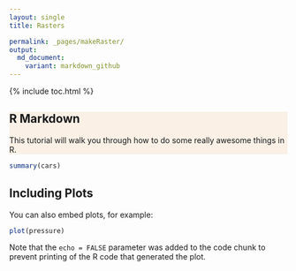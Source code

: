 ```yaml
---
layout: single
title: Rasters

permalink: _pages/makeRaster/
output: 
  md_document:
    variant: markdown_github
---
```

{% include toc.html %}

<div style="background-color:linen;">

## R Markdown

This tutorial will walk you through how to do some really awesome things in R.
</div>
```r
summary(cars)
```

## Including Plots

You can also embed plots, for example:

```r
plot(pressure)
```

Note that the `echo = FALSE` parameter was added to the code chunk to prevent printing of the R code that generated the plot.
